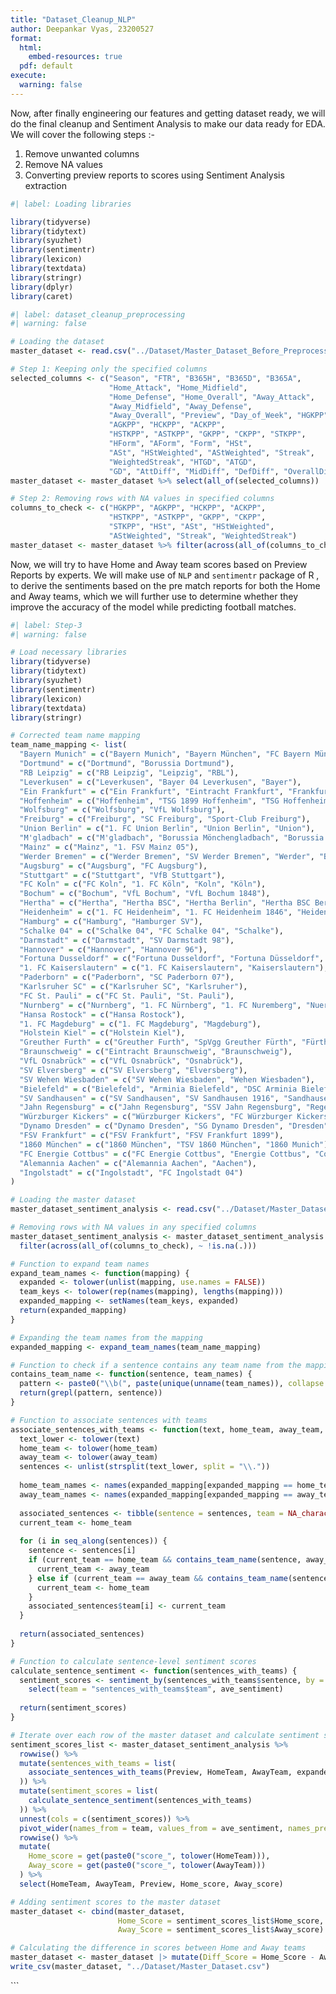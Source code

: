 ```yaml
---
title: "Dataset_Cleanup_NLP"
author: Deepankar Vyas, 23200527
format:
  html:
    embed-resources: true
  pdf: default
execute: 
  warning: false
---
```


Now, after finally engineering our features and getting dataset ready, we will do the final cleanup and Sentiment Analysis to make our data ready for EDA. We will cover the following steps :-

1.  Remove unwanted columns
2.  Remove NA values
3.  Converting preview reports to scores using Sentiment Analysis extraction

```r
#| label: Loading libraries

library(tidyverse)
library(tidytext)
library(syuzhet)
library(sentimentr)
library(lexicon)
library(textdata)
library(stringr)
library(dplyr)
library(caret)

```

```r
#| label: dataset_cleanup_preprocessing
#| warning: false

# Loading the dataset
master_dataset <- read.csv("../Dataset/Master_Dataset_Before_Preprocessing.csv")

# Step 1: Keeping only the specified columns
selected_columns <- c("Season", "FTR", "B365H", "B365D", "B365A", 
                      "Home_Attack", "Home_Midfield", 
                      "Home_Defense", "Home_Overall", "Away_Attack", 
                      "Away_Midfield", "Away_Defense", 
                      "Away_Overall", "Preview", "Day_of_Week", "HGKPP", 
                      "AGKPP", "HCKPP", "ACKPP", 
                      "HSTKPP", "ASTKPP", "GKPP", "CKPP", "STKPP", 
                      "HForm", "AForm", "Form", "HSt", 
                      "ASt", "HStWeighted", "AStWeighted", "Streak", 
                      "WeightedStreak", "HTGD", "ATGD", 
                      "GD", "AttDiff", "MidDiff", "DefDiff", "OverallDiff")
master_dataset <- master_dataset %>% select(all_of(selected_columns))

# Step 2: Removing rows with NA values in specified columns
columns_to_check <- c("HGKPP", "AGKPP", "HCKPP", "ACKPP", 
                      "HSTKPP", "ASTKPP", "GKPP", "CKPP", 
                      "STKPP", "HSt", "ASt", "HStWeighted", 
                      "AStWeighted", "Streak", "WeightedStreak")
master_dataset <- master_dataset %>% filter(across(all_of(columns_to_check), ~ !is.na(.)))


```

Now, we will try to have Home and Away team scores based on Preview Reports by experts. We will make use of `NLP` and `sentimentr` package of R , to derive the sentiments based on the pre match reports for both the Home and Away teams, which we will further use to determine whether they improve the accuracy of the model while predicting football matches.

```r
#| label: Step-3
#| warning: false

# Load necessary libraries
library(tidyverse)
library(tidytext)
library(syuzhet)
library(sentimentr)
library(lexicon)
library(textdata)
library(stringr)

# Corrected team name mapping
team_name_mapping <- list(
  "Bayern Munich" = c("Bayern Munich", "Bayern München", "FC Bayern München", "FC Bayern Munich", "Bayern"),
  "Dortmund" = c("Dortmund", "Borussia Dortmund"),
  "RB Leipzig" = c("RB Leipzig", "Leipzig", "RBL"),
  "Leverkusen" = c("Leverkusen", "Bayer 04 Leverkusen", "Bayer"),
  "Ein Frankfurt" = c("Ein Frankfurt", "Eintracht Frankfurt", "Frankfurt", "Eintracht"),
  "Hoffenheim" = c("Hoffenheim", "TSG 1899 Hoffenheim", "TSG Hoffenheim", "1899 Hoffenheim"),
  "Wolfsburg" = c("Wolfsburg", "VfL Wolfsburg"),
  "Freiburg" = c("Freiburg", "SC Freiburg", "Sport-Club Freiburg"),
  "Union Berlin" = c("1. FC Union Berlin", "Union Berlin", "Union"),
  "M'gladbach" = c("M'gladbach", "Borussia Mönchengladbach", "Borussia M'gladbach", "Mönchengladbach", "M.Gladbach", "Gladbach"),
  "Mainz" = c("Mainz", "1. FSV Mainz 05"),
  "Werder Bremen" = c("Werder Bremen", "SV Werder Bremen", "Werder", "Bremen"),
  "Augsburg" = c("Augsburg", "FC Augsburg"),
  "Stuttgart" = c("Stuttgart", "VfB Stuttgart"),
  "FC Koln" = c("FC Koln", "1. FC Köln", "Koln", "Köln"),
  "Bochum" = c("Bochum", "VfL Bochum", "VfL Bochum 1848"),
  "Hertha" = c("Hertha", "Hertha BSC", "Hertha Berlin", "Hertha BSC Berlin"),
  "Heidenheim" = c("1. FC Heidenheim", "1. FC Heidenheim 1846", "Heidenheim"),
  "Hamburg" = c("Hamburg", "Hamburger SV"),
  "Schalke 04" = c("Schalke 04", "FC Schalke 04", "Schalke"),
  "Darmstadt" = c("Darmstadt", "SV Darmstadt 98"),
  "Hannover" = c("Hannover", "Hannover 96"),
  "Fortuna Dusseldorf" = c("Fortuna Dusseldorf", "Fortuna Düsseldorf", "Düsseldorf", "Dusseldorf", "Fortuna"),
  "1. FC Kaiserslautern" = c("1. FC Kaiserslautern", "Kaiserslautern"),
  "Paderborn" = c("Paderborn", "SC Paderborn 07"),
  "Karlsruher SC" = c("Karlsruher SC", "Karlsruher"),
  "FC St. Pauli" = c("FC St. Pauli", "St. Pauli"),
  "Nurnberg" = c("Nurnberg", "1. FC Nürnberg", "1. FC Nuremberg", "Nuernberg"),
  "Hansa Rostock" = c("Hansa Rostock"),
  "1. FC Magdeburg" = c("1. FC Magdeburg", "Magdeburg"),
  "Holstein Kiel" = c("Holstein Kiel"),
  "Greuther Furth" = c("Greuther Furth", "SpVgg Greuther Fürth", "Fürth", "Furth", "Frth", "Greuther Fuerth"),
  "Braunschweig" = c("Eintracht Braunschweig", "Braunschweig"),
  "VfL Osnabrück" = c("VfL Osnabrück", "Osnabrück"),
  "SV Elversberg" = c("SV Elversberg", "Elversberg"),
  "SV Wehen Wiesbaden" = c("SV Wehen Wiesbaden", "Wehen Wiesbaden"),
  "Bielefeld" = c("Bielefeld", "Arminia Bielefeld", "DSC Arminia Bielefeld", "Arminia"),
  "SV Sandhausen" = c("SV Sandhausen", "SV Sandhausen 1916", "Sandhausen"),
  "Jahn Regensburg" = c("Jahn Regensburg", "SSV Jahn Regensburg", "Regensburg"),
  "Würzburger Kickers" = c("Würzburger Kickers", "FC Würzburger Kickers"),
  "Dynamo Dresden" = c("Dynamo Dresden", "SG Dynamo Dresden", "Dresden"),
  "FSV Frankfurt" = c("FSV Frankfurt", "FSV Frankfurt 1899"),
  "1860 München" = c("1860 München", "TSV 1860 München", "1860 Munich"),
  "FC Energie Cottbus" = c("FC Energie Cottbus", "Energie Cottbus", "Cottbus"),
  "Alemannia Aachen" = c("Alemannia Aachen", "Aachen"),
  "Ingolstadt" = c("Ingolstadt", "FC Ingolstadt 04")
)

# Loading the master dataset
master_dataset_sentiment_analysis <- read.csv("../Dataset/Master_Dataset_Before_Preprocessing.csv")

# Removing rows with NA values in any specified columns
master_dataset_sentiment_analysis <- master_dataset_sentiment_analysis %>% 
  filter(across(all_of(columns_to_check), ~ !is.na(.)))

# Function to expand team names
expand_team_names <- function(mapping) {
  expanded <- tolower(unlist(mapping, use.names = FALSE))
  team_keys <- tolower(rep(names(mapping), lengths(mapping)))
  expanded_mapping <- setNames(team_keys, expanded)
  return(expanded_mapping)
}

# Expanding the team names from the mapping
expanded_mapping <- expand_team_names(team_name_mapping)

# Function to check if a sentence contains any team name from the mapping
contains_team_name <- function(sentence, team_names) {
  pattern <- paste0("\\b(", paste(unique(unname(team_names)), collapse = "|"), ")\\b")
  return(grepl(pattern, sentence))
}

# Function to associate sentences with teams
associate_sentences_with_teams <- function(text, home_team, away_team, expanded_mapping) {
  text_lower <- tolower(text)
  home_team <- tolower(home_team)
  away_team <- tolower(away_team)
  sentences <- unlist(strsplit(text_lower, split = "\\."))
  
  home_team_names <- names(expanded_mapping[expanded_mapping == home_team])
  away_team_names <- names(expanded_mapping[expanded_mapping == away_team])
  
  associated_sentences <- tibble(sentence = sentences, team = NA_character_)
  current_team <- home_team
  
  for (i in seq_along(sentences)) {
    sentence <- sentences[i]
    if (current_team == home_team && contains_team_name(sentence, away_team_names)) {
      current_team <- away_team
    } else if (current_team == away_team && contains_team_name(sentence, home_team_names)) {
      current_team <- home_team
    }
    associated_sentences$team[i] <- current_team
  }
  
  return(associated_sentences)
}

# Function to calculate sentence-level sentiment scores
calculate_sentence_sentiment <- function(sentences_with_teams) {
  sentiment_scores <- sentiment_by(sentences_with_teams$sentence, by = list(sentences_with_teams$team)) %>%
    select(team = "sentences_with_teams$team", ave_sentiment)
  
  return(sentiment_scores)
}

# Iterate over each row of the master dataset and calculate sentiment scores
sentiment_scores_list <- master_dataset_sentiment_analysis %>%
  rowwise() %>%
  mutate(sentences_with_teams = list(
    associate_sentences_with_teams(Preview, HomeTeam, AwayTeam, expanded_mapping)
  )) %>%
  mutate(sentiment_scores = list(
    calculate_sentence_sentiment(sentences_with_teams)
  )) %>%
  unnest(cols = c(sentiment_scores)) %>%
  pivot_wider(names_from = team, values_from = ave_sentiment, names_prefix = "score_") %>%
  rowwise() %>%
  mutate(
    Home_score = get(paste0("score_", tolower(HomeTeam))),
    Away_score = get(paste0("score_", tolower(AwayTeam)))
  ) %>%
  select(HomeTeam, AwayTeam, Preview, Home_score, Away_score)

# Adding sentiment scores to the master dataset
master_dataset <- cbind(master_dataset, 
                        Home_Score = sentiment_scores_list$Home_score, 
                        Away_Score = sentiment_scores_list$Away_score)

# Calculating the difference in scores between Home and Away teams
master_dataset <- master_dataset |> mutate(Diff_Score = Home_Score - Away_Score)
write_csv(master_dataset, "../Dataset/Master_Dataset.csv")

```



```
